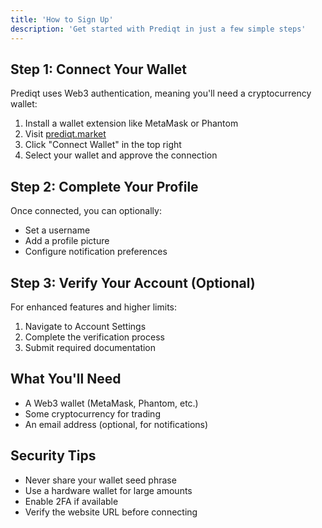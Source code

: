 ```yaml
---
title: 'How to Sign Up'
description: 'Get started with Prediqt in just a few simple steps'
---
```


## Step 1: Connect Your Wallet

Prediqt uses Web3 authentication, meaning you'll need a cryptocurrency wallet:

1. Install a wallet extension like MetaMask or Phantom
2. Visit [prediqt.market](https://prediqt.market)
3. Click "Connect Wallet" in the top right
4. Select your wallet and approve the connection

## Step 2: Complete Your Profile

Once connected, you can optionally:
- Set a username
- Add a profile picture
- Configure notification preferences

## Step 3: Verify Your Account (Optional)

For enhanced features and higher limits:
1. Navigate to Account Settings
2. Complete the verification process
3. Submit required documentation

## What You'll Need

- A Web3 wallet (MetaMask, Phantom, etc.)
- Some cryptocurrency for trading
- An email address (optional, for notifications)

## Security Tips

- Never share your wallet seed phrase
- Use a hardware wallet for large amounts
- Enable 2FA if available
- Verify the website URL before connecting 
